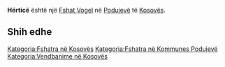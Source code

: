 {{Fshat në Kosovës
 | Emri                = Hërticë
| sqi_N_name = Hërticë
| sqi_N_FULL_NAME_RO = Hërticë
| sqi_N_FULL_NAME_ND_RO = Hertice
| sqi_N_SORT_NAME_RG = HERTICE
| sqi_N_FULL_NAME_RG = Hërticë
| sqi_N_FULL_NAME_ND_RG = Hertice
| sqi_V_name = Herrtizë
| sqi_V_FULL_NAME_RO = Herrtizë Herrtiza Hertica Herticë
| sqi_V_FULL_NAME_ND_RO = Herrtize Herrtiza Hertica Hertice
| sqi_V_SORT_NAME_RG = HERRTIZE HERRTIZA HERTICA HERTICE
| sqi_V_FULL_NAME_RG = Herrtizë Herrtiza Hertica Herticë
| sqi_V_FULL_NAME_ND_RG = Herrtize Herrtiza Hertica Hertice
| srp_N_name = Hrtica
| srp_N_FULL_NAME_RO = Hrtica
| srp_N_FULL_NAME_ND_RO = Hrtica
| srp_N_SORT_NAME_RG = HRTICA
| srp_N_FULL_NAME_RG = Hrtica
| srp_N_FULL_NAME_ND_RG = Hrtica
| srp_NS_name = Хртица
| srp_NS_FULL_NAME_RO = Хртица
| srp_NS_FULL_NAME_ND_RO = Хртица
| srp_NS_SORT_NAME_RG = ХРТИЦА
| srp_NS_FULL_NAME_RG = Хртица
| srp_NS_FULL_NAME_ND_RG = Хртица

 | Emri (Rasa dhanore) = 
 | Figura              = 
 | Shteti              = Kosovo
 | Komuna              = Podujevë
 | Kodi postar         = 
 | Sipërfaqja          = 

 | Popullsia           = 

 | Regj. i popullsisë  = 
 | Dend. e popullsisë  = 
 | Faqja zyrtare       = 
 <!--- Koordinatat ----> 
 | Gjerësia            = 42.873611
 | Gjatësia            = 21.293611
 | Lartësia            = 
}}
'''Hërticë''' është një [[Fshat Vogel]] në [[Podujevë]] të [[Kosovës]].

<!-- == Gjeografia == -->
<!-- == Historia == -->
<!-- == Demografia == -->
== Shih edhe ==
{{Komuna Podujevë}}
{{Kosovo-Administrata-Cung}}

[[Kategoria:Fshatra në Kosovës]]
[[Kategoria:Fshatra në Kommunes Podujevë]]
[[Kategoria:Vendbanime në Kosovës]]